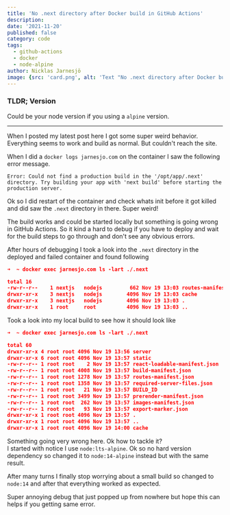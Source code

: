 ```yaml
---
title: 'No .next directory after Docker build in GitHub Actions'
description:
date: '2021-11-20'
published: false
category: code
tags:
  - github-actions
  - docker
  - node-alpine
author: Nicklas Jarnesjö
image: {src: 'card.png', alt: 'Text "No .next directory after Docker build in GitHub Actions"'}
---
```


### TLDR; Version

Could be your node version if you using a `alpine` version.

<hr />

When I posted my latest post here I got some super weird behavior. Everything seems to work and
build as normal. But couldn't reach the site.

When I did a `docker logs jarnesjo.com` on the container I saw the following error message.

```
Error: Could not find a production build in the '/opt/app/.next' directory. Try building your app with 'next build' before starting the production server.
```

Ok so I did restart of the container and check whats init before it got killed and did saw the
`.next` directory in there. Super weird!

The build works and could be started locally but something is going wrong in GitHub Actions. So it
kind a hard to debug if you have to deploy and wait for the build steps to go through and don't see
any obvious errors.

After hours of debugging I took a look into the `.next` directory in the deployed and failed
container and found following

```json
➜  ~ docker exec jarnesjo.com ls -lart ./.next

total 16
-rw-r--r--    1 nextjs   nodejs         662 Nov 19 13:03 routes-manifest.json
drwxr-xr-x    3 nextjs   nodejs        4096 Nov 19 13:03 cache
drwxr-xr-x    3 nextjs   nodejs        4096 Nov 19 13:03 .
drwxr-xr-x    1 root     root          4096 Nov 19 13:03 ..
```

Took a look into my local build to see how it should look like

```json
➜  ~ docker exec jarnesjo.com ls -lart ./.next

total 60
drwxr-xr-x 4 root root 4096 Nov 19 13:56 server
drwxr-xr-x 6 root root 4096 Nov 19 13:57 static
-rw-r--r-- 1 root root    2 Nov 19 13:57 react-loadable-manifest.json
-rw-r--r-- 1 root root 4008 Nov 19 13:57 build-manifest.json
-rw-r--r-- 1 root root 1278 Nov 19 13:57 routes-manifest.json
-rw-r--r-- 1 root root 1358 Nov 19 13:57 required-server-files.json
-rw-r--r-- 1 root root   21 Nov 19 13:57 BUILD_ID
-rw-r--r-- 1 root root 3499 Nov 19 13:57 prerender-manifest.json
-rw-r--r-- 1 root root  262 Nov 19 13:57 images-manifest.json
-rw-r--r-- 1 root root   93 Nov 19 13:57 export-marker.json
drwxr-xr-x 1 root root 4096 Nov 19 13:57 .
drwxr-xr-x 1 root root 4096 Nov 19 13:57 ..
drwxr-xr-x 1 root root 4096 Nov 19 14:00 cache
```

Something going very wrong here. Ok how to tackle it?  
I started with notice I use `node:lts-alpine`. Ok so no hard version dependency so changed it to
`node:14-alpine` instead but with the same result.

After many turns I finally stop worrying about a small build so changed to `node:14` and after that
everything worked as expected.

Super annoying debug that just popped up from nowhere but hope this can helps if you getting same
error.
